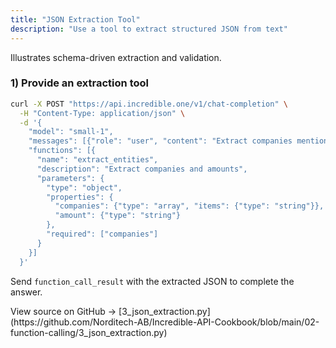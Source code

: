 ```yaml
---
title: "JSON Extraction Tool"
description: "Use a tool to extract structured JSON from text"
---
```


 

Illustrates schema-driven extraction and validation.

### 1) Provide an extraction tool

```bash
curl -X POST "https://api.incredible.one/v1/chat-completion" \
  -H "Content-Type: application/json" \
  -d '{
    "model": "small-1",
    "messages": [{"role": "user", "content": "Extract companies mentioned: Apple acquired Beats for $3B."}],
    "functions": [{
      "name": "extract_entities",
      "description": "Extract companies and amounts",
      "parameters": {
        "type": "object",
        "properties": {
          "companies": {"type": "array", "items": {"type": "string"}},
          "amount": {"type": "string"}
        },
        "required": ["companies"]
      }
    }]
  }'
```

Send `function_call_result` with the extracted JSON to complete the answer.

<Note>
View source on GitHub → [3_json_extraction.py](https://github.com/Norditech-AB/Incredible-API-Cookbook/blob/main/02-function-calling/3_json_extraction.py)
</Note>

 

